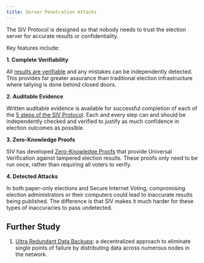 ```yaml
---
title: Server Penetration Attacks
---
```


The SIV Protocol is designed so that nobody needs to trust the election server for accurate results or confidentiality.

Key features include:

**1. Complete Verifiability**

All [results are verifiable](/verifiability) and any mistakes can be independently detected. This provides far greater assurance than traditional election infrastructure where tallying is done behind closed doors.

**2. Auditable Evidence**

Written auditable evidence is available for successful completion of each of the [5 steps of the SIV Protocol](/technical-specifications#election-begins). Each and every step can and should be independently checked and verified to justify as much confidence in election outcomes as possible.

**3. Zero-Knowledge Proofs**

SIV has developed [Zero-Knowledge Proofs](/verifiability/zero-knowledge) that provide Universal Verification against tampered election results. These proofs only need to be run once, rather than requiring all voters to verify.

**4. Detected Attacks**

In both paper-only elections and Secure Internet Voting, compromising election administrators or their computers could lead to inaccurate results being published. The difference is that SIV makes it much harder for these types of inaccuracies to pass undetected.

## Further Study

1. [Ultra Redundant Data Backups](/further-study/data-backups): a decentralized approach to eliminate single points of failure by distributing data across numerous nodes in the network.
